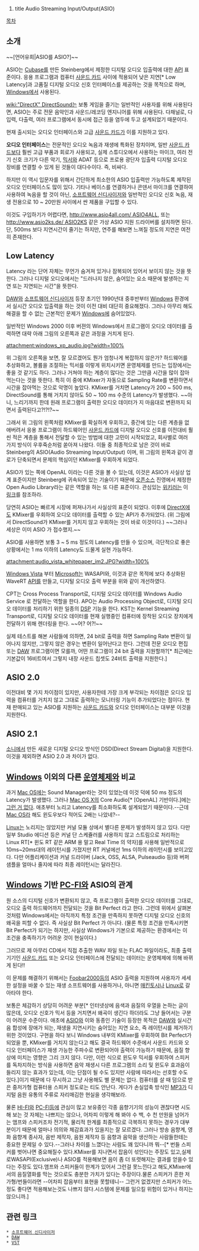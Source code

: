 #title Audio Streaming Input/Output(ASIO)

[[목차]]

== 소개 ==

~~[언어유희|ASIO를 ASIO?]~~

ASIO는 [[Cubase]]를 만든 Steinberg에서 제정한 디지털 오디오 입출력에 대한 [[API]] 표준이다. 응용 프로그램과 컴퓨터 [[사운드 카드]] 사이에 적용되어 낮은 지연[* Low Latency]과 고품질 디지털 오디오 신호 인터페이스를 제공하는 것을 목적으로 하며, [[Windows]]에서 사용된다. 

[[wiki:"DirectX" DirectSound]]는 보통 게임을 즐기는 일반적인 사용자를 위해 사용된다면, ASIO는 주로 전문 음악인과 사운드/레코딩 엔지니어를 위해 사용된다. 다채널로, 다입력, 다출력, 여러 프로그램에서 동시에 접근 등을 염두에 두고 설계되었기 때문이다.

현재 출시되는 오디오 인터페이스와 고급 [[사운드 카드]]가 이를 지원하고 있다. 

'''오디오 인터페이스'''는 전문적인 오디오 녹음과 재생에 특화된 장치이며, 일반 [[사운드 카드]]보다 훨씬 고급 부품과 회로가 사용되고, 실제 스튜디오에서 사용하는 마이크, 여러 전기 신호 크기가 다른 악기, [[믹서]]와 ADAT 등으로 프로용 광단자 입출력 디지털 오디오 장비를 연결할 수 있게 된 것들이 대다수이다. 즉, 비싸다. 

하지만 이 역시 입문자를 위해서 간단하게 최소한의 ASIO 입출력만 가능하도록 제작된 오디오 인터페이스도 많이 있다. 기타나 베이스를 연결하거나 콘덴서 마이크를 연결하여 사용하여 녹음을 할 것이 아닌, [[소프트웨어 신디사이저]]와 일반적인 오디오 신호 녹음, 재생 전용으로 10 ~ 20만원 사이에서 싼 제품을 구입할 수 있다.

이것도 구입하기가 어렵다면, [[http://www.asio4all.com/ ASIO4ALL]], 또는 [[http://www.asio2ks.de/ ASIO2KS]] 같은 가상 ASIO 지원 드라이버를 설치하면 된다. 단, 500ms 보다 지연시간이 줄기는 하지만, 연주를 해보면 느껴질 정도의 지연은 여전히 존재한다.


== Low Latency ==
Latency 라는 단어 자체는 무언가 숨겨져 있거나 잠복되어 있어서 보이지 않는 것을 뜻한다. 그러나 디지털 오디오에서는 "드러나지 않은, 숨어있는 요소 때문에 발생하는 지연 또는 지연되는 시간"을 뜻한다.

[[DAW]]와 [[소프트웨어 신디사이저]] 등장 초기인 1990년대 중후반부터 [[Windows]] 환경에서 실시간 오디오 입출력을 하는 것이 이전 대비 대단히 중요해졌다. 그러나 아무리 해도 해결을 할 수 없는 근본적인 문제가 [[Windows]]에 숨어있었다.

일반적인 Windows 2000 이후 버젼의 Windows에서 프로그램이 오디오 데이터를 출력하면 대략 아래 그림의 오른쪽과 같은 과정을 거치게 된다.


attachment:windows_xp_audio.jpg?width=100%

위 그림의 오른쪽을 보면, 잘 모르겠어도 뭔가 엄청나게 복잡하지 않은가? 하드웨어를 추상화하고, 볼륨을 조절하는 믹서를 이렇게 위치시키면 운영체제를 만드는 입장에서는 좋을 것 같기도 하다. 그러나 거쳐야 하는 계층이 많다는 것은 그만큼 시간을 많이 잡아먹는다는 것을 뜻한다. 특히 이 중에 KMixer가 자동으로 Sampling Rate를 변환하면서 시간을 잡아먹는 것으로 악명이 높았다. KMixer를 거치면 Latency가 200 ~ 500 ms, DirectSound를 통해 거치지 않아도 50 ~ 100 ms 수준의 Latency가 발생했다. ~~아니, 느리기까지 한데 원래 프로그램이 출력한 오디오 데이터가 지 마음대로 변환까지 되면서 출력된다고?!?!?~~

그래서 위 그림의 왼쪽처럼 KMixer를 확실하게 우회하고, 중간에 있는 다른 계층을 없애버려서 응용 프로그램이 하드웨어인 [[사운드 카드]]에 디지털 오디오 신호를 이전대비 훨씬 적은 계층을 통해서 전달할 수 있는 방법에 대한 고민이 시작되었고, 회사별로 여러 가지 방식이 우후죽순처럼 쏟아져 나왔다. 이들 중 최종적으로 남은 것이 바로 Steinberg의 ASIO(Audio Streaming Input/Output) 이며, 위 그림의 왼쪽과 같이 경로가 단축되면서 문제의 핵심이던 KMixer를 우회하게 되었다.

ASIO가 있는 쪽에 OpenAL 이라는 다른 것을 볼 수 있는데, 이것은 ASIO가 사실상 업계 표준이지만 Steinberg에 귀속되어 있는 기술이기 때문에 [[오픈소스]] 진영에서 제정한 Open Audio Library라는 같은 역할을 하는 또 다른 표준이다. 관심있는 [[위키러]]는 이 [http://connect.creativelabs.com/openal/default.aspx 링크]를 참조하라. 

당연히 ASIO는 빠르게 시장에 퍼져나가서 사실상의 표준이 되었다. 이후에 [[DirectX]]에도 KMixer를 우회하여 오디오 데이터를 출력할 수 있는 API가 추가되었다. (위 그림에서 DirectSound가 KMixer를 거치지 않고 우회하는 것이 바로 이것이다.) ~~그러나 세상은 이미 ASIO 가 접수했지.~~

ASIO를 사용하면 보통 3 ~ 5 ms 정도의 Latency를 만들 수 있으며, 극단적으로 좋은 상황에서는 1 ms 이하의 Latency도 드물게 실현 가능하다.


attachment:audio_vista_whitepaper_im2.JPG?width=100%

[[Windows Vista]] 부터 [[Microsoft]]는 WASAPI와, 이것과 같은 목적에 보다 추상화된 WaveRT [[API]]를 만들고, 디지털 오디오 출력 부분을 위와 같이 개선하였다. 

CPT는 Cross Process Transport로, 디지털 오디오 데이터를 Windows Audio Service 로 전달하는 역할을 한다.
APO는 Audio Processing Object로, 디지털 오디오 데이터를 처리하기 위한 일종의 [[DSP]] 기능을 한다.
KST는 Kernel Streaming Transport로, 디지털 오디오 데이터를 현재 실행중인 컴퓨터에 장착된 오디오 장치에게 전달하기 위해 렌더링을 한다. ~~어? 어?!~~

실제 테스트를 해본 사람들에 의하면, 24 bit로 출력을 하면 Sampling Rate 변환이 일어나지 않지만, 그렇지 않은 경우는 변환이 일어난다고 한다. 그런데 전문 오디오 편집 또는 [[DAW]] 프로그램이면 모를까, 어떤 프로그램이 24 bit 출력을 지원할까?[* 최근에는 기본값이 16비트여서 그렇지 내장 사운드 칩셋도 24비트 출력을 지원한다.]

== ASIO 2.0 ==

이전대비 몇 가지 차이점이 있지만, 사용자한테 가장 크게 부각되는 차이점은 오디오 입력을 컴퓨터를 거치지 않고 그대로 출력하는 모니터링 기능이 추가되었다는 점이다. 현재 판매되고 있는 ASIO를 지원하는 [[사운드 카드]]와 오디오 인터페이스는 대부분 이것을 지원한다.


== ASIO 2.1 ==

[[소니]]에서 만든 새로운 디지털 오디오 방식인 DSD(Direct Stream Digital)을 지원한다. 이것을 제외하면 ASIO 2.0 과 차이가 없다.


== [[Windows]] 이외의 다른 [[운영체제]]와 비교 ==

과거 [[Mac OS]]에는 Sound Manager라는 것이 있었는데 이것 덕에 50 ms 정도의 Latency가 발생했다. 그러나 [[Mac OS X]]의 Core Audio[* [OpenAL] 기반이다.]에는 [[그런 거 없다]]. 애초부터 노리고 Latency를 최소화하도록 설계되었기 때문이다.--근데 [[Mac OS]]라 해도 윈도우보다 적어도 2배는 나았네?--

[[Linux]]는 노리지는 않았지만 커널 모듈 상에서 별다른 문제가 발생하지 않고 있다. 다만 일부 Studio 에디션 등은 커널 단 스케쥴러를 사용하지 않고 스트림으로 처리하는 Linux RT[* 윈도 RT 같은 ARM 용 말고 Real Time 의 약자]를 사용해 일반적으로 10ms~20ms대의 레이턴시를 가졌지만 RT 커널에선 1ms 이하의 레이턴시를 보이고있다. 다만 어플리케이션과 커널 드라이버 (Jack, OSS, ALSA, Pulseaudio 등)와 버퍼 샘플을 얼마나 줄지에 따라 최종 레이턴시는 달라진다.


== [[Windows]] 기반 [[PC-FI]]와 ASIO의 관계 ==

원 소스의 디지털 신호가 변환되지 않고, 즉 프로그램이 출력한 오디오 데이터를 그대로, 오디오 출력 하드웨어까지 전달되는 것을 Bit Perfect 라고 한다. 그런데 위에서 살펴본 것처럼 Windows에서는 아직까지 특정 조건을 만족하지 못하면 디지털 오디오 신호의 왜곡을 피할 수 없다. 즉 사실상 Bit Perfect 가 아니다. (물론 특정 조건을 만족시키면 Bit Perfect가 되기는 하지만, 사실상 Windows가 기본으로 제공하는 환경에서는 이 조건을 충족하기가 어려운 것이 현실이다.)

그러므로 제 아무리 CD에서 직접 추출한 WAV 파일 또는 FLAC 파일이라도, 최종 출력 기기인 [[사운드 카드]] 또는 오디오 인터페이스에 전달되는 데이터는 운영체제에 의해 바뀌게 된다!!

이 문제를 해결하기 위해서는 [[Foobar2000]]등의 ASIO 출력을 지원하며 사용자가 세세한 설정을 바꿀 수 있는 재생 소프트웨어를 사용하거나, 아니면 [[매킨토시]]나 [[Linux]]로 갈아타야 한다.

보통은 체감하기 상당히 어려운 부분[* 인터넷상에 음색과 음질의 우열을 논하는 글이 많은데, 오디오 신호가 믹서 등을 거치면서 왜곡이 생긴다 하더라도 그냥 들어서는 구분이 어려운 수준이다. 애초에 [[ASIO]]와 이와 동종인 기술이 등장한 목적은 [[DAW]]와 실시간 음 합성에 장애가 되는, 재생을 지연시키는 숨어있는 지연 요소, 즉 레이턴시를 제거하기 위한 것이었다. 구현을 하다 보니 Windows 내부의 KMixer를 우회하여 Bit Perfect가 되었을 뿐, KMixer를 거치지 않는다고 해도 결국 하드웨어 수준에서 사운드 카드와 오디오 인터페이스가 재생 가능한 주파수로 변환되어야 출력이 가능하기 때문에, 음질 향상에 미치는 영향은 그리 크지 않다. 다만, 이런 식으로 윈도우 믹서를 우회하여 스피커를 독차지하는 방식을 사용하면 음악 재생시 다른 프로그램의 소리 및 윈도우 효과음이 들리지 않는 효과가 있는데, 이는 단점이 될 수도 있지만 사람에 따라서는 선호할 수도 있다.]이기 때문에 다 무시하고 그냥 사용해도 별 문제는 없다. 컴퓨터를 살 때 덤으로 받은 중저가형 컴퓨터용 스피커 정도로는 티도 안난다. 게다가 손실압축 방식인 [[MP3]]가 디지털 음원 유통의 주류로 자리매김한 현실을 생각해보라.

물론 [[HI-FI]]와 [[PC-FI]]등에 관심이 많고 보유중인 각종 음향기기의 성능이 괜찮다면 시도해 보는 것 자체는 나쁘지는 않으나, 어차피 이렇게 해 봐야 수 백, 수 천 만원을 넘어가는 앰프와 스피커조차 전기적, 물리적 한계를 최종적으로 극복하지 못하는 경우가 대부분이기 때문에 얼마나 의의와 체감효과가 있을지는 잘 모르겠다. 그러나 방송 음향계, 영화 음향계 종사자, 음반 제작자, 음원 제작자 등 음향과 음악을 생산하는 사람들한테는 중요한 문제일 수 있다.--그러나 차이를 느꼈다는 사람도 꽤 있다니까 뭐--[* 번들 스피커를 벗어나면 중요해질수 있다.KMixer를 지나면서 잡음이 섞인다는 주장도 있고,실제로WASAPI(Exclusive)나 ASIO를 적용해보면 음이 좀 더 또렷해지는 결과를 얻을수 있다는 주장도 있다.앰프와 스피커들이 한계가 있어서 그런걸 못느낀다고 해도,KMixer에서의 음질열화를 막는 것으로도 충분한 가치가 있다는 주장이다.물론 스피커가 흔한 저가형/번들이라면 --어차피 잡음부터 표현을 못할테니-- 그런거 없겠지만 스피커가 어느정도 좋다면 적용해보는것도 나쁘지 않다.시스템에 문제를 일으킬 위험이 있거나 하지는 않으니까.]


== 관련 링크 ==

 * [[소프트웨어 신디사이저]]
 * [[DAW]]
 * [[VST]]

